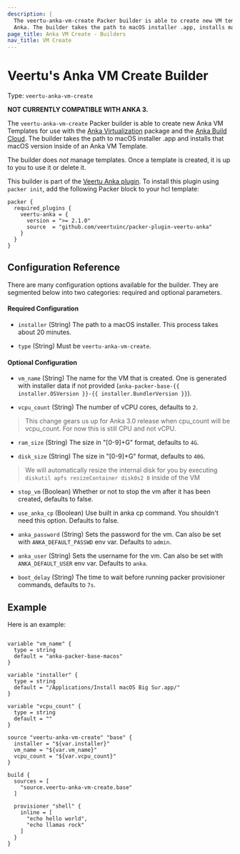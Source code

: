 ```yaml
---
description: |
  The veertu-anka-vm-create Packer builder is able to create new VM templates for use with
  Anka. The builder takes the path to macOS installer .app, installs macOS using that installer inside of an Anka VM Template, and then runs any provisioning necessary on the instance.
page_title: Anka VM Create - Builders
nav_title: VM Create
---
```


# Veertu's Anka VM Create Builder

Type: `veertu-anka-vm-create`

**NOT CURRENTLY COMPATIBLE WITH ANKA 3.**

The `veertu-anka-vm-create` Packer builder is able to create new Anka VM Templates for use with the
[Anka Virtualization](https://veertu.com/technology/) package and the [Anka Build Cloud](https://veertu.com/anka-build/). The builder takes the path to macOS installer .app 
and installs that macOS version inside of an Anka VM Template.

The builder does _not_ manage templates. Once a template is created, it is up
to you to use it or delete it.

This builder is part of the [Veertu Anka plugin](https://github.com/veertuinc/packer-plugin-veertu-anka). To install this plugin using `packer init`, add the following Packer block to
your hcl template:

```hcl
packer {
  required_plugins {
    veertu-anka = {
      version = ">= 2.1.0"
      source  = "github.com/veertuinc/packer-plugin-veertu-anka"
    }
  }
}
```

## Configuration Reference

There are many configuration options available for the builder. They are
segmented below into two categories: required and optional parameters.

#### Required Configuration

* `installer` (String) The path to a macOS installer. This process takes about 20 minutes.

* `type` (String) Must be `veertu-anka-vm-create`.

#### Optional Configuration

* `vm_name` (String) The name for the VM that is created. One is generated with installer data if not provided (`anka-packer-base-{{ installer.OSVersion }}-{{ installer.BundlerVersion }}`).

* `vcpu_count` (String) The number of vCPU cores, defaults to `2`.

> This change gears us up for Anka 3.0 release when cpu_count will be vcpu_count. For now this is still CPU and not vCPU.

* `ram_size` (String) The size in "[0-9]+G" format, defaults to `4G`.

* `disk_size` (String) The size in "[0-9]+G" format, defaults to `40G`.

> We will automatically resize the internal disk for you by executing `diskutil apfs resizeContainer disk0s2 0` inside of the VM

* `stop_vm` (Boolean) Whether or not to stop the vm after it has been created, defaults to false.

* `use_anka_cp` (Boolean) Use built in anka cp command. You shouldn't need this option. Defaults to false.

* `anka_password` (String) Sets the password for the vm. Can also be set with `ANKA_DEFAULT_PASSWD` env var. Defaults to `admin`.

* `anka_user` (String) Sets the username for the vm. Can also be set with `ANKA_DEFAULT_USER` env var. Defaults to `anka`.

* `boot_delay` (String) The time to wait before running packer provisioner commands, defaults to `7s`.

## Example

Here is an example:

```hcl

variable "vm_name" {
  type = string
  default = "anka-packer-base-macos"
}

variable "installer" {
  type = string
  default = "/Applications/Install macOS Big Sur.app/"
}

variable "vcpu_count" {
  type = string
  default = ""
}

source "veertu-anka-vm-create" "base" {
  installer = "${var.installer}"
  vm_name = "${var.vm_name}"
  vcpu_count = "${var.vcpu_count}"
}

build {
  sources = [
    "source.veertu-anka-vm-create.base"
  ]

  provisioner "shell" {
    inline = [
      "echo hello world",
      "echo llamas rock"
    ]
  }
}

```
